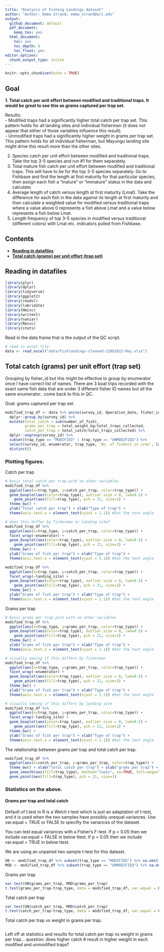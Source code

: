 ```yaml
---
title: "Analysis of Fishing Landings dataset"
author: "Author: Emma Strand; emma_strand@uri.edu"
output:
  github_document: default
  pdf_document:
    keep_tex: yes
  html_document:
    toc: yes
    toc_depth: 6
    toc_float: yes
editor_options: 
  chunk_output_type: inline
---
```


```r
knitr::opts_chunk$set(echo = TRUE)
```

## Goal 

**1. Total catch per unit effort between modified and traditional traps. It would be great to see this as grams captured per trap set.**   

Results:    
- Modified traps had a significantly higher total catch per trap set. This pattern holds for all landing sites and individual fisherman (it does not appear that either of those variables influence this result).      
- Unmodified traps had a significantly higher weight in grams per trap set. This pattern holds for all individual fisherman, but Mayungu landing site might drive this result more than the other sites.      



2. Species catch per unit effort between modified and traditional traps. Take the top 3-5 species and run #1 for them separately.  
3. Total mature fish catch per unit effort between modified and traditional traps. This will have to be for the top 3-5 species separately. Go to Fishbase and find the length at first maturity for that particular species, then assign each fish a "mature" or "immature" status in the data and calculate.    
4. Average length of catch versus length at first maturity (Lmat). Take the difference for each fish in the data against its length at first maturity and then calculate a weighted value for modified versus traditional traps where a value above 0 represents a fish above Lmat and a value below represents a fish below Lmat.   
5. Length frequency of top 3-5 species in modified versus traditional (different colors) with Lmat etc. indicators pulled from Fishbase.

## Contents 

- [**Reading in datafiles**](#data)  
- [**Total catch (grams) per unit effort (trap set)**](#catch_effort)  

## <a name="data"></a> **Reading in datafiles**

```r
library(plyr)
library(dplyr)
library(tidyverse)
library(ggplot2)
library(readxl)
library(lubridate)
library(Hmisc)
library(writexl)
library(naniar)
library(Rmisc)
library(stats)
```

Read in the data frame that is the output of the QC script. 

```r
# read in excel file
data <- read_excel("data/Fishlandings-cleaned-21052022-May.xlsx") 
```

## <a name="catch_effort"></a> **Total catch (grams) per unit effort (trap set)**

Grouping by fisher_id but this might be effective to group by enumerator once I have correct list of names. There are 3 boat trips recorded with the exact same fish data that are under 3 different fisher ID names but all the same enumerator.. come back to this in QC.

Goal: grams captured per trap set.

```r
modified_trap_df <- data %>% unite(survey_id, Operation_date, fisher_id, sep = " ", remove = FALSE) %>%
  dplyr::group_by(survey_id) %>% 
  mutate(total_catch = sum(number_of_fish),
         grams_per_trap = total_weight_kg/total_traps_collected,
         catch_per_trap = total_catch/total_traps_collected) %>%
  dplyr::ungroup(survey_id) %>%
  subset(trap_type == "MODIFIED" | trap_type == "UNMODIFIED") %>%
  select(survey_id, enumerator, trap_type, `No. of fishers in crew`, landing_site, total_catch, grams_per_trap, catch_per_trap) %>%
  distinct()
```

### Plotting figures.

Catch per trap 

```r
# basic total catch per trap with no other variables 
modified_trap_df %>% 
  ggplot(aes(x=trap_type, y=catch_per_trap, color=trap_type)) +
  geom_boxplot(aes(color=trap_type), outlier.size = 0, lwd=0.5) +
    geom_point(aes(fill=trap_type), pch = 21, size=1) +
  theme_bw() + 
  ylab("Total catch per trap") + xlab("Type of trap") +
  theme(axis.text.x = element_text(vjust = 1.1)) #Set the text angle

# does this differ by fisherman or landing site?
modified_trap_df %>% 
  ggplot(aes(x=trap_type, y=catch_per_trap, color=trap_type)) + 
  facet_wrap(~enumerator) +
  geom_boxplot(aes(color=trap_type), outlier.size = 0, lwd=0.5) +
    geom_point(aes(fill=trap_type), pch = 21, size=1) +
  theme_bw() + 
  ylab("Grams of fish per trap") + xlab("Type of trap") +
  theme(axis.text.x = element_text(vjust = 1.1)) #Set the text angle

modified_trap_df %>% 
  ggplot(aes(x=trap_type, y=catch_per_trap, color=trap_type)) + 
  facet_wrap(~landing_site) +
  geom_boxplot(aes(color=trap_type), outlier.size = 0, lwd=0.5) +
    geom_point(aes(fill=trap_type), pch = 21, size=1) +
  theme_bw() + 
  ylab("Grams of fish per trap") + xlab("Type of trap") +
  theme(axis.text.x = element_text(vjust = 1.1)) #Set the text angle
```

Grams per trap 

```r
# basic grams per trap plot with no other variables 
modified_trap_df %>% 
  ggplot(aes(x=trap_type, y=grams_per_trap, color=trap_type)) + 
  geom_boxplot(aes(color=trap_type), outlier.size = 0, lwd=0.5) +
    geom_point(aes(fill=trap_type), pch = 21, size=1) +
  theme_bw() + 
  ylab("Grams of fish per trap") + xlab("Type of trap") +
  theme(axis.text.x = element_text(vjust = 1.1)) #Set the text angle

# visually seeing if this differs by fisherman 
modified_trap_df %>% 
  ggplot(aes(x=trap_type, y=grams_per_trap, color=trap_type)) + 
  facet_wrap(~enumerator) +
  geom_boxplot(aes(color=trap_type), outlier.size = 0, lwd=0.5) +
    geom_point(aes(fill=trap_type), pch = 21, size=1) +
  theme_bw() + 
  ylab("Grams of fish per trap") + xlab("Type of trap") +
  theme(axis.text.x = element_text(vjust = 1.1)) #Set the text angle

# visually seeing if this differs by landing site 
modified_trap_df %>% 
  ggplot(aes(x=trap_type, y=grams_per_trap, color=trap_type)) + 
  facet_wrap(~landing_site) +
  geom_boxplot(aes(color=trap_type), outlier.size = 0, lwd=0.5) +
    geom_point(aes(fill=trap_type), pch = 21, size=1) +
  theme_bw() + 
  ylab("Grams of fish per trap") + xlab("Type of trap") +
  theme(axis.text.x = element_text(vjust = 1.1)) #Set the text angle
```

The relationship between grams per trap and total catch per trap. 

```r
modified_trap_df %>% 
  ggplot(aes(x=catch_per_trap, y=grams_per_trap, color=trap_type)) +
  theme_bw() + xlab("total catch per trap") + ylab("grams per trap") +
  geom_smooth(aes(fill=trap_type), method="loess", se=TRUE, fullrange=TRUE, level=0.95, color="black") +
  geom_point(aes(fill=trap_type), pch = 21, size=1)
```

### Statistics on the above. 

#### Grams per trap and total catch 

Default of t.test in R is a Welch t-test which is just an adaptation of t-test, and it is used when the two samples have possibly unequal variances. Use var.equal = TRUE or FALSE to specifiy the variances of the dataset. 

You can test equal variances with a Fisher's F-test. If p < 0.05 then we include var.equal = FALSE in below ttest. If p > 0.05 then we include var.equal = TRUE in below ttest.

We are using an unpaired two sample t-test for this dataset. 

```r
UN <- modified_trap_df %>% subset(trap_type == "MODIFIED") %>% na.omit()
MOD <- modified_trap_df %>% subset(trap_type == "UNMODIFIED") %>% na.omit()
```

Grams per trap 

```r
var.test(UN$grams_per_trap, MOD$grams_per_trap)
t.test(grams_per_trap~trap_type, data = modified_trap_df, var.equal = FALSE)
```

Total catch per trap  

```r
var.test(UN$catch_per_trap, MOD$catch_per_trap)
t.test(catch_per_trap~trap_type, data = modified_trap_df, var.equal = FALSE)
```

Total catch per trap vs weight in grams per trap. 

```r

```


Left off at statistics and results for total catch per trap vs weight in grams per trap... question: does higher catch # result in higher weight in each modified and unmodified traps?

